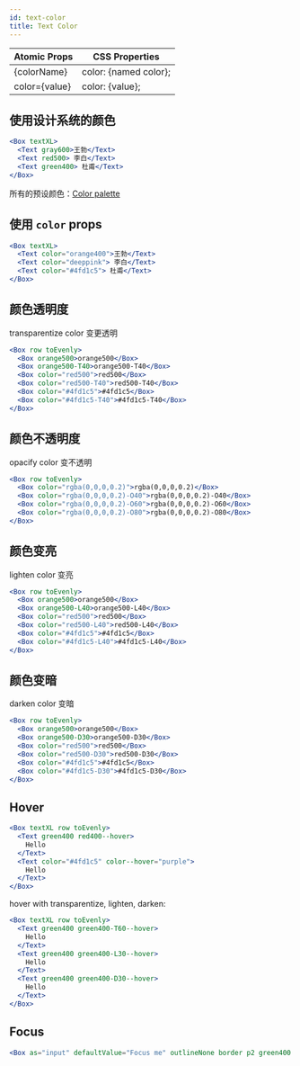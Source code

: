 ```yaml
---
id: text-color
title: Text Color
---
```


| Atomic Props  | CSS Properties        |
| ------------- | --------------------- |
| {colorName}   | color: {named color}; |
| color={value} | color: {value};       |

## 使用设计系统的颜色

```jsx live
<Box textXL>
  <Text gray600>王勃</Text>
  <Text red500> 李白</Text>
  <Text green400> 杜甫</Text>
</Box>
```

所有的预设颜色：[Color palette](/docs/design-system-color)

## 使用 `color` props

```jsx live
<Box textXL>
  <Text color="orange400">王勃</Text>
  <Text color="deeppink"> 李白</Text>
  <Text color="#4fd1c5"> 杜甫</Text>
</Box>
```

## 颜色透明度

transparentize color 变更透明

```jsx live
<Box row toEvenly>
  <Box orange500>orange500</Box>
  <Box orange500-T40>orange500-T40</Box>
  <Box color="red500">red500</Box>
  <Box color="red500-T40">red500-T40</Box>
  <Box color="#4fd1c5">#4fd1c5</Box>
  <Box color="#4fd1c5-T40">#4fd1c5-T40</Box>
</Box>
```

## 颜色不透明度

opacify color 变不透明

```jsx live
<Box row toEvenly>
  <Box color="rgba(0,0,0,0.2)">rgba(0,0,0,0.2)</Box>
  <Box color="rgba(0,0,0,0.2)-O40">rgba(0,0,0,0.2)-O40</Box>
  <Box color="rgba(0,0,0,0.2)-O60">rgba(0,0,0,0.2)-O60</Box>
  <Box color="rgba(0,0,0,0.2)-O80">rgba(0,0,0,0.2)-O80</Box>
</Box>
```

## 颜色变亮

lighten color 变亮

```jsx live
<Box row toEvenly>
  <Box orange500>orange500</Box>
  <Box orange500-L40>orange500-L40</Box>
  <Box color="red500">red500</Box>
  <Box color="red500-L40">red500-L40</Box>
  <Box color="#4fd1c5">#4fd1c5</Box>
  <Box color="#4fd1c5-L40">#4fd1c5-L40</Box>
</Box>
```

## 颜色变暗

darken color 变暗

```jsx live
<Box row toEvenly>
  <Box orange500>orange500</Box>
  <Box orange500-D30>orange500-D30</Box>
  <Box color="red500">red500</Box>
  <Box color="red500-D30">red500-D30</Box>
  <Box color="#4fd1c5">#4fd1c5</Box>
  <Box color="#4fd1c5-D30">#4fd1c5-D30</Box>
</Box>
```

## Hover

```jsx live
<Box textXL row toEvenly>
  <Text green400 red400--hover>
    Hello
  </Text>
  <Text color="#4fd1c5" color--hover="purple">
    Hello
  </Text>
</Box>
```

hover with transparentize, lighten, darken:

```jsx live
<Box textXL row toEvenly>
  <Text green400 green400-T60--hover>
    Hello
  </Text>
  <Text green400 green400-L30--hover>
    Hello
  </Text>
  <Text green400 green400-D30--hover>
    Hello
  </Text>
</Box>
```

## Focus

```jsx live
<Box as="input" defaultValue="Focus me" outlineNone border p2 green400 red400--focus />
```
